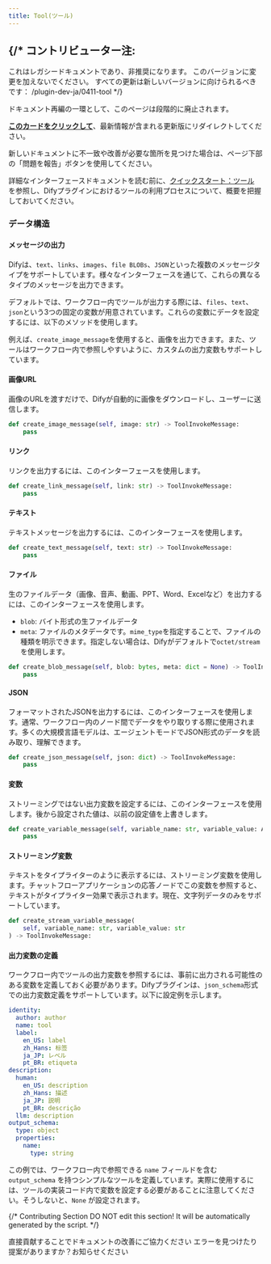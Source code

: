 ```yaml
---
title: Tool(ツール)
---
```



{/* 
  コントリビューター注:
  ----------------
  これはレガシードキュメントであり、非推奨になります。
  このバージョンに変更を加えないでください。
  すべての更新は新しいバージョンに向けられるべきです：
  /plugin-dev-ja/0411-tool
*/}

<Card title="このドキュメントはまもなく非推奨になります" icon="circle-exclamation" href="/plugin-dev-ja/0411-tool">
  <p>ドキュメント再編の一環として、このページは段階的に廃止されます。</p>
  
  <p><u><b>このカードをクリックして</b></u>、最新情報が含まれる更新版にリダイレクトしてください。</p>
  
  <p>新しいドキュメントに不一致や改善が必要な箇所を見つけた場合は、ページ下部の「問題を報告」ボタンを使用してください。</p>
</Card>

詳細なインターフェースドキュメントを読む前に、[クイックスタート：ツール](/ja-jp/plugins/quick-start/develop-plugins/tool-plugin) を参照し、Difyプラグインにおけるツールの利用プロセスについて、概要を把握しておいてください。

### **データ構造**

#### **メッセージの出力**

Difyは、`text`、`links`、`images`、`file BLOBs`、`JSON`といった複数のメッセージタイプをサポートしています。様々なインターフェースを通じて、これらの異なるタイプのメッセージを出力できます。

デフォルトでは、ワークフロー内でツールが出力する際には、`files`、`text`、`json`という3つの固定の変数が用意されています。これらの変数にデータを設定するには、以下のメソッドを使用します。

例えば、`create_image_message`を使用すると、画像を出力できます。また、ツールはワークフロー内で参照しやすいように、カスタムの出力変数もサポートしています。

#### **画像URL**

画像のURLを渡すだけで、Difyが自動的に画像をダウンロードし、ユーザーに送信します。

```python
def create_image_message(self, image: str) -> ToolInvokeMessage:
    pass
```

#### **リンク**

リンクを出力するには、このインターフェースを使用します。

```python
def create_link_message(self, link: str) -> ToolInvokeMessage:
    pass
```

#### **テキスト**

テキストメッセージを出力するには、このインターフェースを使用します。

```python
def create_text_message(self, text: str) -> ToolInvokeMessage:
    pass
```

#### **ファイル**

生のファイルデータ（画像、音声、動画、PPT、Word、Excelなど）を出力するには、このインターフェースを使用します。

*   `blob`: バイト形式の生ファイルデータ
*   `meta`: ファイルのメタデータです。`mime_type`を指定することで、ファイルの種類を明示できます。指定しない場合は、Difyがデフォルトで`octet/stream`を使用します。

```python
def create_blob_message(self, blob: bytes, meta: dict = None) -> ToolInvokeMessage:
    pass
```

#### **JSON**

フォーマットされたJSONを出力するには、このインターフェースを使用します。通常、ワークフロー内のノード間でデータをやり取りする際に使用されます。多くの大規模言語モデルは、エージェントモードでJSON形式のデータを読み取り、理解できます。

```python
def create_json_message(self, json: dict) -> ToolInvokeMessage:
    pass
```

#### **変数**

ストリーミングではない出力変数を設定するには、このインターフェースを使用します。後から設定された値は、以前の設定値を上書きします。

```python
def create_variable_message(self, variable_name: str, variable_value: Any) -> ToolInvokeMessage:
    pass
```

#### **ストリーミング変数**

テキストをタイプライターのように表示するには、ストリーミング変数を使用します。チャットフローアプリケーションの応答ノードでこの変数を参照すると、テキストがタイプライター効果で表示されます。現在、文字列データのみをサポートしています。

```python
def create_stream_variable_message(
    self, variable_name: str, variable_value: str
) -> ToolInvokeMessage:
```

#### **出力変数の定義**

ワークフロー内でツールの出力変数を参照するには、事前に出力される可能性のある変数を定義しておく必要があります。Difyプラグインは、`json_schema`形式での出力変数定義をサポートしています。以下に設定例を示します。

```yaml
identity:
  author: author
  name: tool
  label:
    en_US: label
    zh_Hans: 标签
    ja_JP: レベル
    pt_BR: etiqueta
description:
  human:
    en_US: description
    zh_Hans: 描述
    ja_JP: 説明
    pt_BR: descrição
  llm: description
output_schema:
  type: object
  properties:
    name:
      type: string
```

この例では、ワークフロー内で参照できる `name` フィールドを含む `output_schema` を持つシンプルなツールを定義しています。実際に使用するには、ツールの実装コード内で変数を設定する必要があることに注意してください。そうしないと、`None` が設定されます。

{/*
Contributing Section
DO NOT edit this section!
It will be automatically generated by the script.
*/}

<CardGroup cols="2">
    <Card
        title="このページを編集する"
        icon="pen-to-square"
        href="https://github.com/langgenius/dify-docs/edit/main/ja-jp/plugins/schema-definition/tool.mdx"
    >
        直接貢献することでドキュメントの改善にご協力ください
    </Card>
    <Card
        title="問題を報告する"
        icon="github"
        href="https://github.com/langgenius/dify-docs/issues/new?title=ドキュメントの問題%3A%20&body=%23%23%20問題の説明%0A%3C%21--%20発見した問題について簡単に説明してください%20--%3E%0A%0A%23%23%20ページリンク%0Ahttps%3A%2F%2Fgithub.com%2Flanggenius%2Fdify-docs%2Fblob%2Fmain%2Fja-jp/plugins/schema-definition%2Ftool.mdx%0A%0A%23%23%20提案される変更%0A%3C%21--%20特定の変更案がある場合は、ここで説明してください%20--%3E%0A%0A%3C%21--%20ドキュメントの品質向上にご協力いただきありがとうございます！%20--%3E"
    >
        エラーを見つけたり提案がありますか？お知らせください
    </Card>
</CardGroup>
